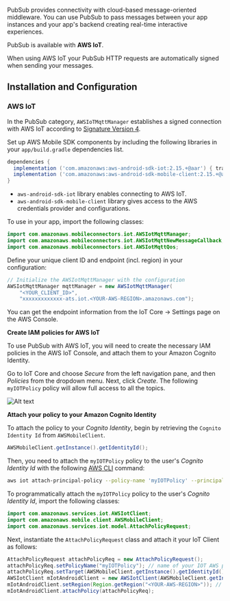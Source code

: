 PubSub provides connectivity with cloud-based message-oriented middleware. You can use PubSub to pass messages between your app instances and your app's backend creating real-time interactive experiences.

PubSub is available with **AWS IoT**. 

<Callout>

When using AWS IoT your PubSub HTTP requests are automatically signed when sending your messages.

</Callout>

## Installation and Configuration

### AWS IoT

In the PubSub category, `AWSIoTMqttManager` establishes a signed connection with AWS IoT according to [Signature Version 4](https://docs.aws.amazon.com/general/latest/gr/signature-version-4.html). 

Set up AWS Mobile SDK components by including the following libraries in your `app/build.gradle` dependencies list.

```groovy
dependencies {
  implementation ('com.amazonaws:aws-android-sdk-iot:2.15.+@aar') { transitive = true }
  implementation ('com.amazonaws:aws-android-sdk-mobile-client:2.15.+@aar') { transitive = true }
}
```

* `aws-android-sdk-iot` library enables connecting to AWS IoT.
* `aws-android-sdk-mobile-client` library gives access to the AWS credentials provider and configurations.

To use in your app, import the following classes:

```java
import com.amazonaws.mobileconnectors.iot.AWSIotMqttManager;
import com.amazonaws.mobileconnectors.iot.AWSIotMqttNewMessageCallback;
import com.amazonaws.mobileconnectors.iot.AWSIotMqttQos;
```

Define your unique client ID and endpoint (incl. region) in your configuration:

```java
// Initialize the AWSIotMqttManager with the configuration
AWSIotMqttManager mqttManager = new AWSIotMqttManager(
	"<YOUR_CLIENT_ID>", 
	"xxxxxxxxxxxxx-ats.iot.<YOUR-AWS-REGION>.amazonaws.com");
```

<Callout>
You can get the endpoint information from the IoT Core -> Settings page on the AWS Console.
</Callout>

**Create IAM policies for AWS IoT**

To use PubSub with AWS IoT, you will need to create the necessary IAM policies in the AWS IoT Console, and attach them to your Amazon Cognito Identity. 

Go to IoT Core and choose *Secure* from the left navigation pane, and then *Policies* from the dropdown menu. Next, click *Create*. The following `myIOTPolicy` policy will allow full access to all the topics.

![Alt text](/images/iot_attach_policy.png)

**Attach your policy to your Amazon Cognito Identity**

To attach the policy to your *Cognito Identity*, begin by retrieving the `Cognito Identity Id` from `AWSMobileClient`.

```java
AWSMobileClient.getInstance().getIdentityId();
```

Then, you need to attach the `myIOTPolicy` policy to the user's *Cognito Identity Id* with the following [AWS CLI](https://aws.amazon.com/cli/) command:

```bash
aws iot attach-principal-policy --policy-name 'myIOTPolicy' --principal '<YOUR_COGNITO_IDENTITY_ID>'
```

To programmatically attach the `myIOTPolicy` policy to the user's *Cognito Identity Id*, import the following classes:

```java
import com.amazonaws.services.iot.AWSIotClient;
import com.amazonaws.mobile.client.AWSMobileClient;
import com.amazonaws.services.iot.model.AttachPolicyRequest;
```

Next, instantiate the `AttachPolicyRequest` class and attach it your IoT Client as follows:

```java
AttachPolicyRequest attachPolicyReq = new AttachPolicyRequest();
attachPolicyReq.setPolicyName("myIOTPolicy"); // name of your IOT AWS policy
attachPolicyReq.setTarget(AWSMobileClient.getInstance().getIdentityId());
AWSIotClient mIotAndroidClient = new AWSIotClient(AWSMobileClient.getInstance());
mIotAndroidClient.setRegion(Region.getRegion("<YOUR-AWS-REGION>")); // name of your IoT Region such as "us-east-1"
mIotAndroidClient.attachPolicy(attachPolicyReq);
```
